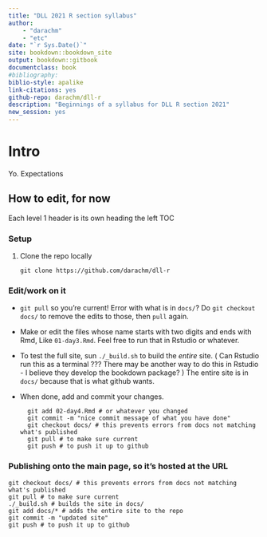 ```yaml
--- 
title: "DLL 2021 R section syllabus"
author: 
    - "darachm"
    - "etc"
date: "`r Sys.Date()`"
site: bookdown::bookdown_site
output: bookdown::gitbook
documentclass: book
#bibliography: 
biblio-style: apalike
link-citations: yes
github-repo: darachm/dll-r
description: "Beginnings of a syllabus for DLL R section 2021"
new_session: yes
---
```


# Intro

Yo.
Expectations

## How to edit, for now

Each level 1 header is its own heading the left TOC

### Setup
1. Clone the repo locally 

    `git clone https://github.com/darachm/dll-r`

### Edit/work on it

- `git pull` so you're current! Error with what is in `docs/`?
    Do `git checkout docs/` to remove the edits to those, then `pull` again.
- Make or edit the files whose name starts with two digits and ends with Rmd,
    Like `01-day3.Rmd`. Feel free to run that in Rstudio or whatever.
- To test the full site, sun `./_build.sh` to build the *entire* site. 
    ( Can Rstudio run this as a terminal ??? 
    There may be another way to do this in Rstudio - I believe
    they develop the bookdown package? )
    The entire site is in `docs/` because that is what github wants.
- When done, add and commit your changes.

        git add 02-day4.Rmd # or whatever you changed
        git commit -m "nice commit message of what you have done"
        git checkout docs/ # this prevents errors from docs not matching what's published
        git pull # to make sure current
        git push # to push it up to github

### Publishing onto the main page, so it's hosted at the URL

    git checkout docs/ # this prevents errors from docs not matching what's published
    git pull # to make sure current
    ./_build.sh # builds the site in docs/
    git add docs/* # adds the entire site to the repo
    git commit -m "updated site"
    git push # to push it up to github
